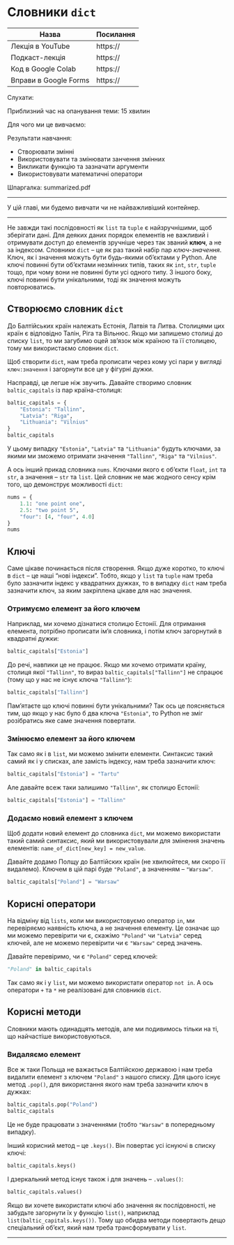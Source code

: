 # Словники `dict`

| Назва                 | Посилання |
|-----------------------|-----------|
| Лекція в YouTube      | https://  |
| Подкаст-лекція        | https://  |
| Код в Google Colab    | https://  |
| Вправи в Google Forms | https://  |

Слухати:

Приблизний час на опанування теми: 15 хвилин

Для чого ми це вивчаємо:

Результати навчання:

- Створювати змінні
- Використовувати та змінювати занчення змінних
- Викликати функцію та зазначати аргументи
- Використовувати математичні оператори

Шпаргалка: summarized.pdf

---

У цій главі, ми будемо вивчати чи не найважливіший контейнер. 

---

Не завжди такі послідовності як `list` та `tuple` є найзручнішими, щоб зберігати дані. Для деяких даних порядок елементів не важливий і отримувати доступ до елементів зручніше через так званий **ключ**, а не за індексом. Словники `dict` -- це як раз такий набір пар *ключ*-*значення*. Ключ, як і значення можуть бути будь-якими об'єктами у Python. Але ключі повинні бути об'єктами незмінних типів, таких як `int`, `str`, `tuple` тощо, при чому вони не повинні бути усі одного типу. З іншого боку, ключі повинні бути унікальними, тоді як значення можуть повторюватись. 


<!-- XXX: infographics on what is the dict -->

## Створюємо словник `dict`

До Балтійських країн належать Естонія, Латвія та Литва. Столицями цих країн є відповідно Талін, Ріга та Вільнюс. Якщо ми запишемо столиці до списку `list`, то ми загубимо оцей зв'язок між країною та її столицею, тому ми використаємо словник `dict`. 

Щоб створити `dict`, нам треба прописати через кому усі пари у вигляді `ключ:значення` і загорнути все це у фігурні дужки.

<!-- XXX: створюємо словник -->

Насправді, це легше ніж звучить. Давайте створимо словник `baltic_capitals` із пар країна-столиця:

```python
baltic_capitals = {
    "Estonia": "Tallinn",
    "Latvia": "Riga",
    "Lithuania": "Vilnius"
}
baltic_capitals
```

У цьому випадку `"Estonia"`, `"Latvia"` та `"Lithuania"` будуть ключами, за якими ми зможемо отримати значення `"Tallinn"`, `"Riga"` та `"Vilnius"`.

А ось інший прикад словника `nums`. Ключами якого є об'єкти `float`, `int` та `str`, а значення -- `str` та `list`. Цей словник не має жодного сенсу крім того, що демонструє можливості `dict`:

```python
nums = {
    1.1: "one point one",
    2.5: "two point 5",
    "four": [4, "four", 4.0]
}
nums
```

## Ключі

Саме цікаве починається після створення. Якщо дуже коротко, то ключі в `dict` -- це наші "нові індекси". Тобто, якщо у `list` та `tuple` нам треба було зазначити індекс у квадратних дужках, то в випадку `dict` нам треба зазначити ключ, за яким закріплена цікаве для нас значення.

### Отримуємо елемент за його ключем

Наприклад, ми хочемо дізнатися столицю Естонії. Для отримання елемента, потрібно прописати ім'я словника, і потім ключ загорнутий в квадратні дужки:

<!-- XXX: how to access elements -->

```python
baltic_capitals["Estonia"]
```

До речі, навпики це не працює. Якщо ми хочемо отримати країну, столиця якої `"Tallinn"`, то вираз `baltic_capitals["Tallinn"]` не спрацює (тому що у нас не існує ключа `"Tallinn"`):

```python
baltic_capitals["Tallinn"]
```

Пам'ятаєте що ключі повинні бути унікальними? Так ось це поясняється тим, що якщо у нас було б два ключа `"Estonia"`, то Python не зміг розібратись яке саме значення повертати. 

### Змінюємо елемент за його ключем

Так само як і в `list`, ми можемо змінити елементи. Синтаксис такий самий як і у списках, але замість індексу, нам треба зазначити ключ:

<!-- XXX: how to change an element -->

```python
baltic_capitals["Estonia"] = "Tartu"
```

Але давайте всеж таки залишимо `"Tallinn"`, як столицю Естонії:

```python
baltic_capitals["Estonia"] = "Tallinn"
```

### Додаємо новий елемент з ключем

Щоб додати новий елемент до словника `dict`, ми можемо використати такий самий синтаксис, який ми використовували для змінення значень елементів: `name_of_dict[new_key] = new_value`. 

Давайте додамо Полщу до Балтійских країн (не хвилюйтеся, ми скоро її видалемо). Ключем в цій парі буде `"Poland"`, а значенням -- `"Warsaw"`.

```python
baltic_capitals["Poland"] = "Warsaw"
```

## Корисні оператори

На відміну від `lists`, коли ми використовуємо оператор `in`, ми перевіряємо наявність ключа, а не значення елементу. Це означає що ми можемо перевірити чи є, скажімо `"Poland"` чи `"Latvia"` серед ключей, але не можемо перевірити чи є `"Warsaw"` серед значень.

Давайте перевіримо, чи є `"Poland"` серед ключей:

```python
"Poland" in baltic_capitals
```

Так само як і у `list`, ми можемо використати оператор `not in`. А ось оператори `+` та `*` не реалізовані для словників `dict`.

## Корисні методи

Словники мають одинадцять методів, але ми подивимось тільки на ті, що найчастіше використовуються. 

### Видаляємо елемент

Все ж таки Польща не важається Балтійскою державою і нам треба видалити елемент з ключем `"Poland"` з нашого списку. Для цього існує метод `.pop()`, для використання якого нам треба зазначити ключ в дужках:

```python
baltic_capitals.pop("Poland")
baltic_capitals
```

Це не буде працювати з значеннями (тобто `"Warsaw"` в попередньому випадку).

Інший корисний метод -- це `.keys()`. Він повертає усі існуючі в списку ключі:

```python
baltic_capitals.keys()
```

І дзеркальний метод існує також і для значень -- `.values()`: 

```python
baltic_capitals.values()
```

Якщо ви хочете використати ключі або значення як послідовності, не забудьте загорнути їх у функцію `list()`, наприклад `list(baltic_capitals.keys())`. Тому що обидва методи повертають дещо спеціальний об'єкт, який нам треба трансформувати у `list`.

---